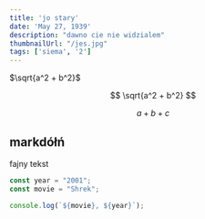 ```yaml
---
title: 'jo stary'
date: 'May 27, 1939'
description: "dawno cie nie widzialem"
thumbnailUrl: "/jes.jpg"
tags: ['siema', '2']
---
```


$\sqrt{a^2 + b^2}$

$$
\sqrt{a^2 + b^2}
$$

$$a + b + c$$


## markdółń

fajny tekst

```js
const year = "2001";
const movie = "Shrek";

console.log(`${movie}, ${year}`);
```

<Winogrona />